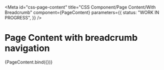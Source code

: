 <!-- @license CC0-1.0 -->



<Meta
  id="css-page-content"
  title="CSS Component/Page Content/With Breadcrumb"
  component={PageContent}
  parameters={{
    status: "WORK IN PROGRESS",
  }}
/>

# Page Content with breadcrumb navigation

<Canvas>
  <Story
    name="With Breadcrumb"
    args={{
      ...exampleArgs,
      navHTML: ReactDOMServer.renderToStaticMarkup(Breadcrumb({ ...breadcrumbArgs })),
    }}
  >
    {PageContent.bind({})}
  </Story>
</Canvas>

